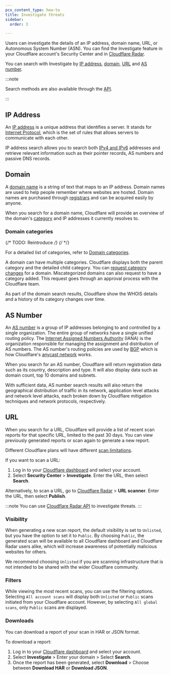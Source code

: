 ```yaml
---
pcx_content_type: how-to
title: Investigate threats
sidebar:
  order: 3

---
```



Users can investigate the details of an IP address, domain name, URL, or Autonomous System Number (ASN). You can find the Investigate feature in your Cloudflare account's Security Center and in [Cloudflare Radar](https://radar.cloudflare.com/scan).

You can search with Investigate by [IP address](/security-center/investigate/investigate-threats/#ip-address), [domain](/security-center/investigate/investigate-threats/#domain), [URL](/security-center/investigate/investigate-threats/#url) and [AS number](/security-center/investigate/investigate-threats/#as-number).

:::note

Search methods are also available through the [API](/security-center/intel-apis/).

:::

## IP Address

An [IP address](https://www.cloudflare.com/learning/dns/glossary/what-is-my-ip-address/) is a unique address that identifies a server. It stands for [Internet Protocol](https://www.cloudflare.com/learning/network-layer/internet-protocol/), which is the set of rules that allows servers to communicate with each other.

IP address search allows you to search both [IPv4 and IPv6](https://www.cloudflare.com/learning/dns/glossary/what-is-my-ip-address/) addresses and retrieve relevant information such as their pointer records, AS numbers and passive DNS records.

## Domain

A [domain name](https://www.cloudflare.com/learning/dns/glossary/what-is-a-domain-name/) is a string of text that maps to an IP address. Domain names are used to help people remember where websites are hosted. Domain names are purchased through [registrars](/registrar/) and can be acquired easily by anyone.

When you search for a domain name, Cloudflare will provide an overview of the domain's [category](#domain-categories) and IP addresses it currently resolves to.

### Domain categories

{/* TODO: Reintroduce */}
{/* <Render file="gateway/domain-categories" product="cloudflare-one" /> */}

For a detailed list of categories, refer to [Domain categories](/cloudflare-one/policies/gateway/domain-categories/).

A domain can have multiple categories. Cloudflare displays both the parent category and the detailed child category. You can [request category changes](/security-center/investigate/change-categorization/) for a domain. Miscategorized domains can also request to have a category added. This request goes through an approval process with the Cloudflare team.

As part of the domain search results, Cloudflare show the WHOIS details and a history of its category changes over time.

## AS Number

An [AS number](https://www.cloudflare.com/learning/network-layer/what-is-an-autonomous-system/) is a group of IP addresses belonging to and controlled by a single organization. The entire group of networks have a single unified routing policy. The [Internet Assigned Numbers Authority](https://www.iana.org/) (IANA) is the organization responsible for managing the assignment and distribution of AS numbers. The AS number's routing policies are used by [BGP](https://www.cloudflare.com/learning/security/glossary/what-is-bgp/) which is how Cloudflare's [anycast network](https://www.cloudflare.com/learning/cdn/glossary/anycast-network/) works.

When you search for an AS number, Cloudflare will return registration data such as its country, description and type. It will also display data such as domain count, top 10 domains and subnets.

With sufficient data, AS number search results will also return the geographical distribution of traffic in its network, application level attacks and network level attacks, each broken down by Cloudflare mitigation techniques and network protocols, respectively.

## URL

When you search for a URL, Cloudflare will provide a list of recent scan reports for that specific URL, limited to the past 30 days. You can view previously generated reports or scan again to generate a new report.

Different Cloudflare plans will have different [scan limitations](/security-center/investigate/scan-limits/).

If you want to scan a URL:

1. Log in to your [Cloudflare dashboard](https://dash.cloudflare.com/) and select your account.
2. Select **Security Center** > **Investigate**. Enter the URL, then select **Search**.

Alternatively, to scan a URL, go to [Cloudflare Radar](https://radar.cloudflare.com/) > **URL scanner**. Enter the URL, then select **Publish**.

:::note
You can use [Cloudflare Radar API](/radar/investigate/url-scanner/#use-the-api) to investigate threats.
:::

### Visibility

When generating a new scan report, the default visibility is set to `Unlisted`, but you have the option to set it to `Public`. By choosing `Public`, the generated scan will be available to all Cloudflare dashboard and Cloudflare Radar users alike, which will increase awareness of potentially malicious websites for others.

We recommend choosing `Unlisted` if you are scanning infrastructure that is not intended to be shared with the wider Cloudflare community.

### Filters

While viewing the most recent scans, you can use the filtering options. Selecting `All account scans` will display both `Unlisted` or `Public` scans initiated from your Cloudflare account. However, by selecting `All global scans`, only `Public` scans are displayed.

### Downloads

You can download a report of your scan in HAR or JSON format.

To download a report:

1. Log in to your [Cloudflare dashboard](https://dash.cloudflare.com/) and select your account.
2. Select **Investigate** > Enter your domain > Select **Search**.
3. Once the report has been generated, select **Download** > Choose between **Download HAR** or **Download JSON**.
